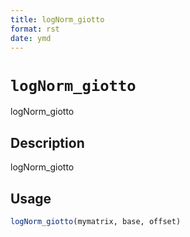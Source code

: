 ```yaml
--- 
title: logNorm_giotto 
format: rst 
date: ymd 
--- 
```

# `logNorm_giotto`

logNorm_giotto


## Description

logNorm_giotto


## Usage

```r
logNorm_giotto(mymatrix, base, offset)
```


